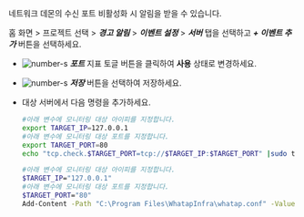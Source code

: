 네트워크 데몬의 수신 포트 비활성화 시 알림을 받을 수 있습니다.

홈 화면 > 프로젝트 선택 > ***경고 알림*** > ***이벤트 설정*** > ***서버*** 탭을 선택하고 ***+ 이벤트 추가*** 버튼을 선택하세요.

<ImgLang img='server-adf-tcp-port.png' desc='TCP 포트'/>

* ![number-s](/img/number-01.png) ***포트*** 지표 토글 버튼을 클릭하여 **사용** 상태로 변경하세요.

* ![number-s](/img/number-02.png) ***저장*** 버튼을 선택하여 저장하세요.

* 대상 서버에서 다음 명령을 추가하세요. 

    <Tabs>
    <TabItem value="lxst" label="Linux Shell">

    ```bash title=SH
    #아래 변수에 모니터링 대상 아이피를 지정합니다.
    export TARGET_IP=127.0.0.1
    #아래 변수에 모니터링 대상 포트를 지정합니다.
    export TARGET_PORT=80
    echo "tcp.check.$TARGET_PORT=tcp://$TARGET_IP:$TARGET_PORT" |sudo tee -a /usr/whatap/infra/conf/whatap.conf
    ```

    </TabItem>
    <TabItem value="wpst" label="Windows Powershell">

    ```bash title=SH
    #아래 변수에 모니터링 대상 아이피를 지정합니다.
    $TARGET_IP="127.0.0.1"
    #아래 변수에 모니터링 대상 포트를 지정합니다.
    $TARGET_PORT="80"
    Add-Content -Path "C:\Program Files\WhatapInfra\whatap.conf" -Value "tcp.check.$TARGET_PORT=tcp://$TARGET_IP:$TARGET_PORT"
    ```

    </TabItem>
    </Tabs>
